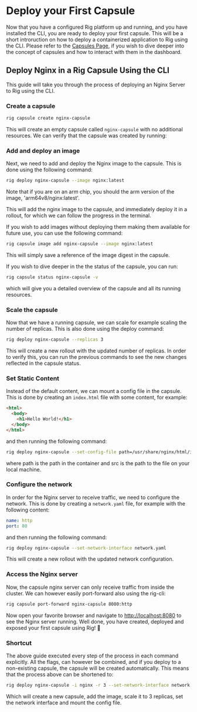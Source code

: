 # Deploy your First Capsule

Now that you have a configured Rig platform up and running, and you have installed the CLI, you are ready to deploy your first capsule. 
This will be a short introruction on how to deploy a containerized application to Rig using the CLI. 
Please refer to the [Capsules Page](../../platform/capsules), if you wish to dive deeper into the concept of capsules and how to interact with them in the dashboard.

## Deploy Nginx in a Rig Capsule Using the CLI

This guide will take you through the process of deploying an Nginx Server to Rig using the CLI.

### Create a capsule

```bash
rig capsule create nginx-capsule
```

This will create an empty capsule called `nginx-capsule` with no additional resources. We can verify that the capsule was created by running:

### Add and deploy an image

Next, we need to add and deploy the Nginx image to the capsule. This is done using the following command:

```bash
rig deploy nginx-capsule --image nginx:latest
```

Note that if you are on an arm chip, you should the arm version of the image, 'arm64v8/nginx:latest'.

This will add the nginx image to the capsule, and immediately deploy it in a rollout, for which we can follow the progress in the terminal.

If you wish to add images without deploying them making them available for future use, you can use the following command:

```bash
rig capsule image add nginx-capsule --image nginx:latest
```

This will simply save a reference of the image digest in the capsule.

If you wish to dive deeper in the the status of the capsule, you can run:

```bash
rig capsule status nginx-capsule -v
```

which will give you a detailed overview of the capsule and all its running resources.

### Scale the capsule

Now that we have a running capsule, we can scale for example scaling the number of replicas. This is also done using the deploy command:

```bash
rig deploy nginx-capsule --replicas 3
```

This will create a new rollout with the updated number of replicas. In order to verify this, you can run the previous commands to see the new changes reflected in the capsule status.

### Set Static Content
Instead of the default content, we can mount a config file in the capsule. This is done by creating an `index.html` file with some content, for example:

```html
<html>
  <body>
    <h1>Hello World!</h1>
  </body>
</html>
```

and then running the following command:
```bash
rig deploy nginx-capsule --set-config-file path=/usr/share/nginx/html/index.html,src=index.html
```
where path is the path in the container and src is the path to the file on your local machine.

### Configure the network

In order for the Nginx server to receive traffic, we need to configure the network. This is done by creating a `network.yaml` file, for example with the following content:

```yaml
name: http
port: 80
```

and then running the following command:

```bash
rig deploy nginx-capsule --set-network-interface network.yaml
```

This will create a new rollout with the updated network configuration.

### Access the Nginx server

Now, the capsule nginx server can only receive traffic from inside the cluster. We can however easily port-forward also using the rig-cli:

```bash
rig capsule port-forward nginx-capsule 8080:http
```


Now open your favorite browser and navigate to [http://localhost:8080](http://localhost:8080) to see the Nginx server running. Well done, you have created, deployed and exposed your first capsule using Rig! 🎉

### Shortcut

The above guide executed every step of the process in each command explicitly. All the flags, can however be combined, and if you deploy to a non-existing capsule,
the capsule will be created automatically. This means that the process above can be shortened to:

```bash
rig deploy nginx-capsule -i nginx -r 3 --set-network-interface network.yaml --set-config-file path=/usr/share/nginx/html/index.html,src=index.html
```

Which will create a new capsule, add the image, scale it to 3 replicas, set the network interface and mount the config file.
